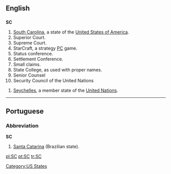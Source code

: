 {{see|sc.}}
==English==

==={{abbreviation}}===
'''SC'''

# [[South Carolina]], a state of the [[United States of America]].
# Superior Court.
# Supreme Court.
# StarCraft, a strategy [[PC]] game.
# Status conference.
# Settlement Conference.
# Small claims.
# State College, as used with proper names.
# Senior Counsel
# Security Council of the United Nations
[[Category:US States]]
#[[Seychelles]], a member state of the [[United Nations]].

----

==Portuguese==

===Abbreviation===
'''SC'''

# [[Santa Catarina]] (Brazilian state).

[[pl:SC]]
[[pt:SC]]
[[tr:SC]]